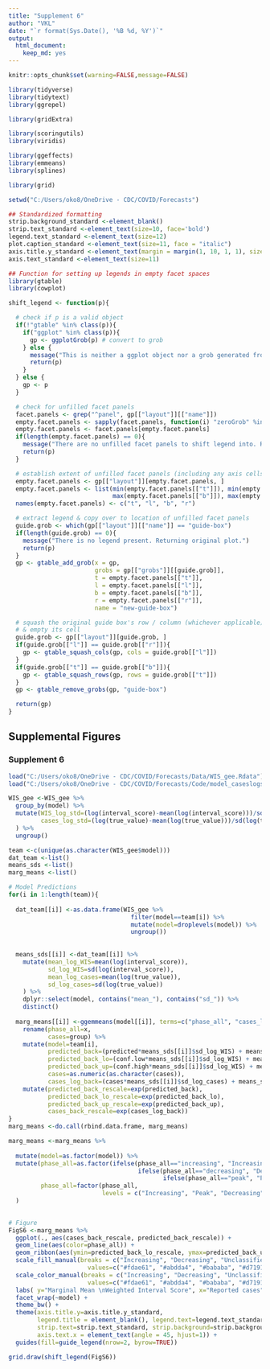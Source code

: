 ```yaml
---
title: "Supplement 6"
author: "VKL"
date: "`r format(Sys.Date(), '%B %d, %Y')`"
output:
  html_document:
    keep_md: yes
---
```


```r
knitr::opts_chunk$set(warning=FALSE,message=FALSE) 

library(tidyverse)
library(tidytext)
library(ggrepel)

library(gridExtra)

library(scoringutils)
library(viridis)

library(ggeffects)
library(emmeans)
library(splines)

library(grid)

setwd("C:/Users/oko8/OneDrive - CDC/COVID/Forecasts")

## Standardized formatting
strip.background_standard <-element_blank()
strip.text_standard <-element_text(size=10, face='bold')
legend.text_standard <-element_text(size=12)
plot.caption_standard <-element_text(size=11, face = "italic")
axis.title.y_standard <-element_text(margin = margin(1, 10, 1, 1), size=12)
axis.text_standard <-element_text(size=11)

## Function for setting up legends in empty facet spaces
library(gtable)
library(cowplot)

shift_legend <- function(p){

  # check if p is a valid object
  if(!"gtable" %in% class(p)){
    if("ggplot" %in% class(p)){
      gp <- ggplotGrob(p) # convert to grob
    } else {
      message("This is neither a ggplot object nor a grob generated from ggplotGrob. Returning original plot.")
      return(p)
    }
  } else {
    gp <- p
  }

  # check for unfilled facet panels
  facet.panels <- grep("^panel", gp[["layout"]][["name"]])
  empty.facet.panels <- sapply(facet.panels, function(i) "zeroGrob" %in% class(gp[["grobs"]][[i]]))
  empty.facet.panels <- facet.panels[empty.facet.panels]
  if(length(empty.facet.panels) == 0){
    message("There are no unfilled facet panels to shift legend into. Returning original plot.")
    return(p)
  }

  # establish extent of unfilled facet panels (including any axis cells in between)
  empty.facet.panels <- gp[["layout"]][empty.facet.panels, ]
  empty.facet.panels <- list(min(empty.facet.panels[["t"]]), min(empty.facet.panels[["l"]]),
                             max(empty.facet.panels[["b"]]), max(empty.facet.panels[["r"]]))
  names(empty.facet.panels) <- c("t", "l", "b", "r")

  # extract legend & copy over to location of unfilled facet panels
  guide.grob <- which(gp[["layout"]][["name"]] == "guide-box")
  if(length(guide.grob) == 0){
    message("There is no legend present. Returning original plot.")
    return(p)
  }
  gp <- gtable_add_grob(x = gp,
                        grobs = gp[["grobs"]][[guide.grob]],
                        t = empty.facet.panels[["t"]],
                        l = empty.facet.panels[["l"]],
                        b = empty.facet.panels[["b"]],
                        r = empty.facet.panels[["r"]],
                        name = "new-guide-box")

  # squash the original guide box's row / column (whichever applicable)
  # & empty its cell
  guide.grob <- gp[["layout"]][guide.grob, ]
  if(guide.grob[["l"]] == guide.grob[["r"]]){
    gp <- gtable_squash_cols(gp, cols = guide.grob[["l"]])
  }
  if(guide.grob[["t"]] == guide.grob[["b"]]){
    gp <- gtable_squash_rows(gp, rows = guide.grob[["t"]])
  }
  gp <- gtable_remove_grobs(gp, "guide-box")

  return(gp)
}

```

## Supplemental Figures

### Supplement 6

```r

load("C:/Users/oko8/OneDrive - CDC/COVID/Forecasts/Data/WIS_gee.Rdata") # data
load("C:/Users/oko8/OneDrive - CDC/COVID/Forecasts/Code/model_caseslogstd_noint_gee.rda")

WIS_gee <-WIS_gee %>%
  group_by(model) %>%
  mutate(WIS_log_std=(log(interval_score)-mean(log(interval_score)))/sd(log(interval_score)),
         cases_log_std=(log(true_value)-mean(log(true_value)))/sd(log(true_value))
  ) %>%
  ungroup()

team <-c(unique(as.character(WIS_gee$model))) 
dat_team <-list()
means_sds <-list()
marg_means <-list()

# Model Predictions 
for(i in 1:length(team)){
  
  dat_team[[i]] <-as.data.frame(WIS_gee %>%
                                  filter(model==team[i]) %>%
                                  mutate(model=droplevels(model)) %>%
                                  ungroup())
  
  
  means_sds[[i]] <-dat_team[[i]] %>%
    mutate(mean_log_WIS=mean(log(interval_score)),
           sd_log_WIS=sd(log(interval_score)),
           mean_log_cases=mean(log(true_value)),
           sd_log_cases=sd(log(true_value))
    ) %>%
    dplyr::select(model, contains("mean_"), contains("sd_")) %>%
    distinct()
                                      
  marg_means[[i]] <-ggemmeans(model[[i]], terms=c("phase_all", "cases_log_std[-1.96:1.96]")) %>%
    rename(phase_all=x,
           cases=group) %>% 
    mutate(model=team[i],
           predicted_back=(predicted*means_sds[[i]]$sd_log_WIS) + means_sds[[i]]$mean_log_WIS,
           predicted_back_lo=(conf.low*means_sds[[i]]$sd_log_WIS) + means_sds[[i]]$mean_log_WIS,
           predicted_back_up=(conf.high*means_sds[[i]]$sd_log_WIS) + means_sds[[i]]$mean_log_WIS,
           cases=as.numeric(as.character(cases)),
           cases_log_back=(cases*means_sds[[i]]$sd_log_cases) + means_sds[[i]]$mean_log_cases) %>%
    mutate(predicted_back_rescale=exp(predicted_back),
           predicted_back_lo_rescale=exp(predicted_back_lo),
           predicted_back_up_rescale=exp(predicted_back_up),
           cases_back_rescale=exp(cases_log_back))
}
marg_means <-do.call(rbind.data.frame, marg_means)

marg_means <-marg_means %>%
  
  mutate(model=as.factor(model)) %>%
  mutate(phase_all=as.factor(ifelse(phase_all=="increasing", "Increasing",
                                    ifelse(phase_all=="decreasing", "Decreasing",
                                           ifelse(phase_all=="peak", "Peak", "Nadir")))),
         phase_all=factor(phase_all, 
                          levels = c("Increasing", "Peak", "Decreasing",  "Nadir"))
  ) 

  
# Figure
FigS6 <-marg_means %>%
  ggplot(., aes(cases_back_rescale, predicted_back_rescale)) +
  geom_line(aes(color=phase_all)) +
  geom_ribbon(aes(ymin=predicted_back_lo_rescale, ymax=predicted_back_up_rescale, fill=phase_all), alpha=0.35) +
  scale_fill_manual(breaks = c("Increasing", "Decreasing", "Unclassified", "Peak", "Nadir"), 
                      values=c("#fdae61", "#abdda4", "#bababa", "#d7191c", "#2b83ba")) +
  scale_color_manual(breaks = c("Increasing", "Decreasing", "Unclassified", "Peak", "Nadir"), 
                      values=c("#fdae61", "#abdda4", "#bababa", "#d7191c", "#2b83ba")) +
  labs( y="Marginal Mean \nWeighted Interval Score", x="Reported cases") +
  facet_wrap(~model) +
  theme_bw() +
  theme(axis.title.y=axis.title.y_standard,
        legend.title = element_blank(), legend.text=legend.text_standard,
        strip.text=strip.text_standard, strip.background=strip.background_standard,
        axis.text.x = element_text(angle = 45, hjust=1)) +
  guides(fill=guide_legend(nrow=2, byrow=TRUE))

```

```r

grid.draw(shift_legend(FigS6))

```